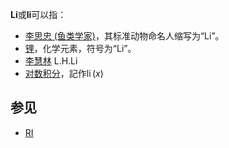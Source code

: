 '''Li'''或'''li'''可以指：
* [[李思忠_(鱼类学家)|李思忠 (鱼类学家)]]，其标准动物命名人缩写为“Li”。
* [[锂|锂]]，化学元素，符号为“Li”。
* [[李慧林|李慧林]] L.H.Li
* [[对数积分|对数积分]]，記作<math>\operatorname{li}(x)</math>

== 参见 ==
*[[RI|RI]]

{{消歧义|cat=二字拉丁字母缩写消歧义}}